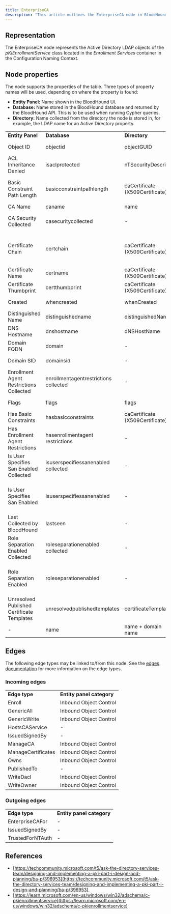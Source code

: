 ```yaml
---
title: EnterpriseCA
description: "This article outlines the EnterpriseCA node in BloodHound, it describes what the node represents, the node's properties, and possible incoming/outgoing edges."
---
```


## Representation

The EnterpriseCA node represents the Active Directory LDAP objects of the _pKIEnrollmentService_ class located in the _Enrollment Services_ container in the Configuration Naming Context.

## Node properties

The node supports the properties of the table. Three types of property names will be used, depending on where the property is found:

* **Entity Panel:** Name shown in the BloodHound UI.
* **Database:** Name stored in the BloodHound database and returned by the BloodHound API. This is to be used when running Cypher queries.
* **Directory:** Name collected from the directory the node is stored in, for example, the LDAP name for an Active Directory property.

|     |     |     |     |
| --- | --- | --- | --- |
| **Entity Panel** | **Database** | **Directory** | **Description** |
| Object ID | objectid | objectGUID | The object's unique identifier in the directory. |
| ACL Inheritance Denied | isaclprotected | nTSecurityDescriptor | Whether inherited permissions (ACEs) from containers are blocked on this object. |
| Basic Constraint Path Length | basicconstraintpathlength | caCertificate (X509Certificate) | The maximum number of non-self-issued intermediate certificates that may follow this certificate in a valid certificate chain. |
| CA Name | caname | name | Name of the CA in the directory. |
| CA Security Collected | casecuritycollected | -   | Whether the Security ACL stored in registry of the CA host has been collected. |
| Certificate Chain | certchain | caCertificate (X509Certificate) | A hierarchical list of certificates starting with the certificate for this CA and ending with a self-signed root certificate. Each certificate is signed by the private key of the next CA certificate. |
| Certificate Name | certname | caCertificate (X509Certificate) | The name of the CA's certificate. |
| Certificate Thumbprint | certthumbprint | caCertificate (X509Certificate) | The thumbprint (unique identifier) of the CA's certificate. |
| Created | whencreated | whenCreated | When the object was created in the directory. |
| Distinguished Name | distinguishedname | distinguishedName | The name of the object and its location in AD. |
| DNS Hostname | dnshostname | dNSHostName | The DNS host name of the CA host. |
| Domain FQDN | domain | -   | The fully qualified domain name (FQDN) of the domain the object belongs to. |
| Domain SID | domainsid | -   | The SID of the domain the object belongs to. |
| Enrollment Agent Restrictions Collected | enrollmentagentrestrictions  <br/>collected | -   | Whether the EnrollmentAgentRights ACL stored in registry of the CA host has been collected. |
| Flags | flags | flags | Various flags controlling features of the enrollment service. |
| Has Basic Constraints | hasbasicconstraints | caCertificate (X509Certificate) | Whether the CA certificate has basic constraints. |
| Has Enrollment Agent Restrictions | hasenrollmentagent  <br/>restrictions | -   | Whether the enrollment agent restrictions are enabled. |
| Is User Specifies San Enabled Collected | isuserspecifiessanenabled  <br/>collected | -   | Whether the EditFlags registry value of the CA host has been collected. |
| Is User Specifies San Enabled | isuserspecifiessanenabled | -   | Whether the CA host has the _user specifies SAN_  (EDITF_ATTRIBUTESUBJECTALTNAME2) flag present in its EditFlags registry value. |
| Last Collected by BloodHound | lastseen | -   | When the object was last collected and ingested in BloodHound. |
| Role Separation Enabled Collected | roleseparationenabled  <br/>collected | -   | Whether the RoleSeparationEnabled registry value of the CA host has been collected. |
| Role Separation Enabled | roleseparationenabled | -   | Whether the CA host enforces role separation i.e. users are not permitted to have the CA Administrator role and if they have the Certificate Manager role and vice versa; |
| Unresolved Published Certificate Templates | unresolvedpublishedtemplates | certificateTemplates | The published certificate templates which could not be found. |
| -   | name | name + domain name | Name of the object + @ + the name of the domain. |

## Edges

The following edge types may be linked to/from this node. See the [edges documentation](/resources/edges) for more information on the edge types.

### Incoming edges

|     |     |
| --- | --- |
| **Edge type** | **Entity panel category** |
| Enroll | Inbound Object Control |
| GenericAll | Inbound Object Control |
| GenericWrite | Inbound Object Control |
| HostsCAService | -   |
| IssuedSignedBy | -   |
| ManageCA | Inbound Object Control |
| ManageCertificates | Inbound Object Control |
| Owns | Inbound Object Control |
| PublishedTo | -   |
| WriteDacl | Inbound Object Control |
| WriteOwner | Inbound Object Control |

### Outgoing edges

|     |     |
| --- | --- |
| **Edge type** | **Entity panel category** |
| EnterpriseCAFor | -   |
| IssuedSignedBy | -   |
| TrustedForNTAuth | -   |

## References

* [https://techcommunity.microsoft.com/t5/ask-the-directory-services-team/designing-and-implementing-a-pki-part-i-design-and-planning/ba-p/396953](https://techcommunity.microsoft.com/t5/ask-the-directory-services-team/designing-and-implementing-a-pki-part-i-design-and-planning/ba-p/396953) 
* [https://learn.microsoft.com/en-us/windows/win32/adschema/c-pkienrollmentservice](https://learn.microsoft.com/en-us/windows/win32/adschema/c-pkienrollmentservice)

